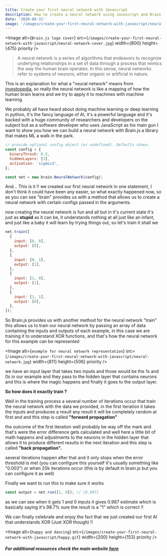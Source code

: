 ```yaml
---
title: Create your first neural network with Javascript
description: How to create a neural network using Javascript and Brain.js
date: '2020-08-31'
image: '/images/create-your-first-neural-network-with-javascript/neural-network-cover.jpg'
---
```


<Image
  alt={`Brain.js logo cover`}
  src={`/images/create-your-first-neural-network-with-javascript/neural-network-cover.jpg`}
  width={800}
  height={475}
  priority
/>

> A neural network is a series of algorithms that endeavors to recognize underlying relationships in a set of data through a process that mimics the way the human brain operates. In this sense, neural networks refer to systems of neurons, either organic or artificial in nature.

This is an explanation for what a "neural network" means from [investopedia](https://www.investopedia.com/terms/n/neuralnetwork.asp), so really the neural network is like a mapping of how the human brain learns and we try to apply it to machines with machine learning.

We probably all have heard about doing machine learning or deep learning in python, it's the fancy language of AI, it's a powerful language and it's backed with a huge community of researchers and developers on the subject but as a software developer who uses JavaScript as his main gun I want to show you how we can build a neural network with Brain.js a library that makes ML a walk in the park.

```javascript
// provide optional config object (or undefined). Defaults shown.
const config = {
  binaryThresh: 0.5,
  hiddenLayers: [3],
  activation: 'sigmoid',
};

const net = new brain.NeuralNetwork(config);
```

And... This is it !! we created our first neural network in one statement, I don't think it could have been any easier, so what exactly happened now, so as you can see "brain" provides us with a method that allows us to create a neural network with certain configs passed in the arguments.

now creating the neural network is fun and all but in it's current state it's just as **stupid** as it can be, it understands nothing at all just like an infant, and just like a baby it will learn by trying things out, so let's train it shall we

```javascript
net.train([
  {
    input: [0, 0],
    output: [0],
  },
  {
    input: [0, 1],
    output: [1],
  },
  {
    input: [1, 0],
    output: [1],
  },
  {
    input: [1, 1],
    output: [0],
  },
]);
```

So Brain.js provides us with another method for the neural network "train" this allows us to train our neural network by passing an array of data containing the inputs and outputs of each example, in this case we are training it to understand XOR functions, and that's how the neural network for this example can be represented

<Image
  alt={`example for neural network representation`}
  src={`/images/create-your-first-neural-network-with-javascript/neural-network.jpg`}
  width={811}
  height={506}
  priority
/>

we have an input layer that takes two inputs and those would be the 1s and 0s in our example and they pass to the hidden layer that contains neurons and this is where the magic happens and finally it goes to the output layer.

**So how does it exactly train ?**

Well in the training process a several number of iterations occur that train the neural network with the data we provided, in the first iteration it takes the inputs and produces a result any result it will be completely random at first and and this step is called **"forward propagation"**

the outcome of the first iteration well probably be way off the mark and that's were the error difference gets calculated and well here a little bit of math happens and adjustments to the neurons in the hidden layer that allows it to produce different results in the next iteration and this step is called **"back propagation".**

several iterations happen after that and it only stops when the error threshold is met (you can configure this yourself it's usually something like "0.003") or when 20k iterations occur (this is by default in brain.js but you can configure it as well)

Finally we want to run this to make sure it works

```javascript
const output = net.run([1, 0]); // [0.987]
```

as we can see when it gets 1 and 0 inputs it gives 0.987 estimate which is basically saying it's 98.7% sure the result is a "1" which is correct !!

We can finally celebrate and enjoy the fact that we just created our first AI that understands XOR (Just XOR though) !!

<Image
  alt={`happy and dancing`}
  src={`/images/create-your-first-neural-network-with-javascript/happy.gif`}
  width={200}
  height={153}
  priority
/>

##### For additional resources check the main website [here](https://brain.js.org/)
